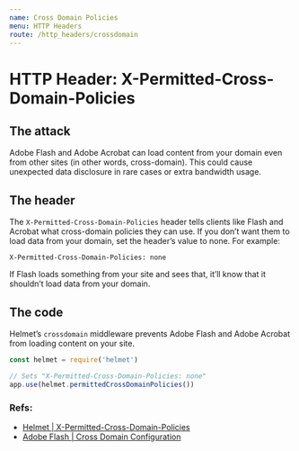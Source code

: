 ```yaml
---
name: Cross Domain Policies
menu: HTTP Headers
route: /http_headers/crossdomain
---
```


# HTTP Header: X-Permitted-Cross-Domain-Policies

## The attack

Adobe Flash and Adobe Acrobat can load content from your domain even from other sites (in other words, cross-domain). This could cause unexpected data disclosure in rare cases or extra bandwidth usage.

## The header

The `X-Permitted-Cross-Domain-Policies` header tells clients like Flash and Acrobat what cross-domain policies they can use. If you don’t want them to load data from your domain, set the header’s value to none. For example:

```
X-Permitted-Cross-Domain-Policies: none
```

If Flash loads something from your site and sees that, it’ll know that it shouldn’t load data from your domain.

## The code

Helmet’s `crossdomain` middleware prevents Adobe Flash and Adobe Acrobat from loading content on your site.

```js
const helmet = require('helmet')

// Sets "X-Permitted-Cross-Domain-Policies: none"
app.use(helmet.permittedCrossDomainPolicies())
```

### Refs:

- [Helmet | X-Permitted-Cross-Domain-Policies](https://helmetjs.github.io/docs/crossdomain)
- [Adobe Flash | Cross Domain Configuration](https://www.adobe.com/devnet-docs/acrobatetk/tools/AppSec/xdomain.html)
